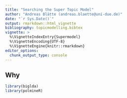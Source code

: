 ```yaml
---
title: "Searching the Super Topic Model"
author: "Andreas Blätte (andreas.blaette@uni-due.de)"
date: "`r Sys.Date()`"
output: rmarkdown::html_vignette
bibliography: topicmodelling.bibtex
vignette: >
  %\VignetteIndexEntry{Supermodel}
  %\VignetteEncoding{UTF-8}
  %\VignetteEngine{knitr::rmarkdown}
editor_options: 
  chunk_output_type: console
---
```


## Why

```r
library(biglda)
library(polmineR)
```